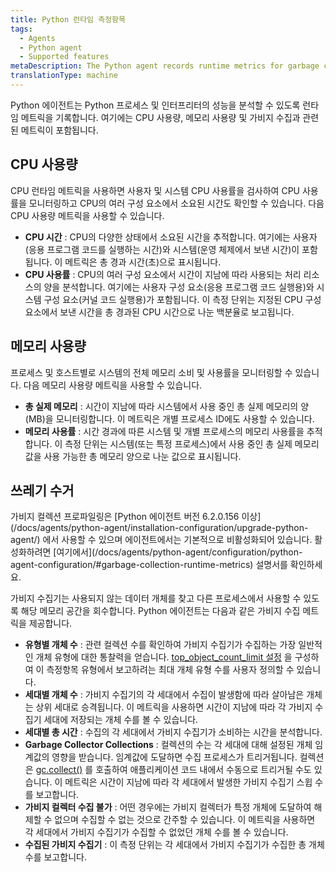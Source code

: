 ```yaml
---
title: Python 런타임 측정항목
tags:
  - Agents
  - Python agent
  - Supported features
metaDescription: The Python agent records runtime metrics for garbage collection and CPU/ memory usage
translationType: machine
---
```


Python 에이전트는 Python 프로세스 및 인터프리터의 성능을 분석할 수 있도록 런타임 메트릭을 기록합니다. 여기에는 CPU 사용량, 메모리 사용량 및 가비지 수집과 관련된 메트릭이 포함됩니다.

## CPU 사용량

CPU 런타임 메트릭을 사용하면 사용자 및 시스템 CPU 사용률을 검사하여 CPU 사용률을 모니터링하고 CPU의 여러 구성 요소에서 소요된 시간도 확인할 수 있습니다. 다음 CPU 사용량 메트릭을 사용할 수 있습니다.

* **CPU 시간** : CPU의 다양한 상태에서 소요된 시간을 추적합니다. 여기에는 사용자(응용 프로그램 코드를 실행하는 시간)와 시스템(운영 체제에서 보낸 시간)이 포함됩니다. 이 메트릭은 총 경과 시간(초)으로 표시됩니다.
* **CPU 사용률** : CPU의 여러 구성 요소에서 시간이 지남에 따라 사용되는 처리 리소스의 양을 분석합니다. 여기에는 사용자 구성 요소(응용 프로그램 코드 실행용)와 시스템 구성 요소(커널 코드 실행용)가 포함됩니다. 이 측정 단위는 지정된 CPU 구성 요소에서 보낸 시간을 총 경과된 CPU 시간으로 나눈 백분율로 보고됩니다.

## 메모리 사용량

프로세스 및 호스트별로 시스템의 전체 메모리 소비 및 사용률을 모니터링할 수 있습니다. 다음 메모리 사용량 메트릭을 사용할 수 있습니다.

* **총 실제 메모리** : 시간이 지남에 따라 시스템에서 사용 중인 총 실제 메모리의 양(MB)을 모니터링합니다. 이 메트릭은 개별 프로세스 ID에도 사용할 수 있습니다.
* **메모리 사용률** : 시간 경과에 따른 시스템 및 개별 프로세스의 메모리 사용률을 추적합니다. 이 측정 단위는 시스템(또는 특정 프로세스)에서 사용 중인 총 실제 메모리 값을 사용 가능한 총 메모리 양으로 나눈 값으로 표시됩니다.

## 쓰레기 수거

<Callout variant="important">
  가비지 컬렉션 프로파일링은 [Python 에이전트 버전 6.2.0.156 이상](/docs/agents/python-agent/installation-configuration/upgrade-python-agent/) 에서 사용할 수 있으며 에이전트에서는 기본적으로 비활성화되어 있습니다. 활성화하려면 [여기에서](/docs/agents/python-agent/configuration/python-agent-configuration/#garbage-collection-runtime-metrics) 설명서를 확인하세요.
</Callout>

가비지 수집기는 사용되지 않는 데이터 개체를 찾고 다른 프로세스에서 사용할 수 있도록 해당 메모리 공간을 회수합니다. Python 에이전트는 다음과 같은 가비지 수집 메트릭을 제공합니다.

* **유형별 개체 수** : 관련 컬렉션 수를 확인하여 가비지 수집기가 수집하는 가장 일반적인 개체 유형에 대한 통찰력을 얻습니다. [top_object_count_limit 설정](/docs/agents/python-agent/configuration/python-agent-configuration/#garbage-collection-runtime-metrics) 을 구성하여 이 측정항목 유형에서 보고하려는 최대 개체 유형 수를 사용자 정의할 수 있습니다.
* **세대별 개체 수** : 가비지 수집기의 각 세대에서 수집이 발생함에 따라 살아남은 개체는 상위 세대로 승격됩니다. 이 메트릭을 사용하면 시간이 지남에 따라 각 가비지 수집기 세대에 저장되는 개체 수를 볼 수 있습니다.
* **세대별 총 시간** : 수집의 각 세대에서 가비지 수집기가 소비하는 시간을 분석합니다.
* **Garbage Collector Collections** : 컬렉션의 수는 각 세대에 대해 설정된 개체 임계값의 영향을 받습니다. 임계값에 도달하면 수집 프로세스가 트리거됩니다. 컬렉션은 [gc.collect()](https://docs.python.org/3/library/gc.html#gc.collect) 를 호출하여 애플리케이션 코드 내에서 수동으로 트리거될 수도 있습니다. 이 메트릭은 시간이 지남에 따라 각 세대에서 발생한 가비지 수집기 스윕 수를 보고합니다.
* **가비지 컬렉터 수집 불가** : 어떤 경우에는 가비지 컬렉터가 특정 개체에 도달하여 해제할 수 없으며 수집할 수 없는 것으로 간주할 수 있습니다. 이 메트릭을 사용하면 각 세대에서 가비지 수집기가 수집할 수 없었던 개체 수를 볼 수 있습니다.
* **수집된 가비지 수집기** : 이 측정 단위는 각 세대에서 가비지 수집기가 수집한 총 개체 수를 보고합니다.